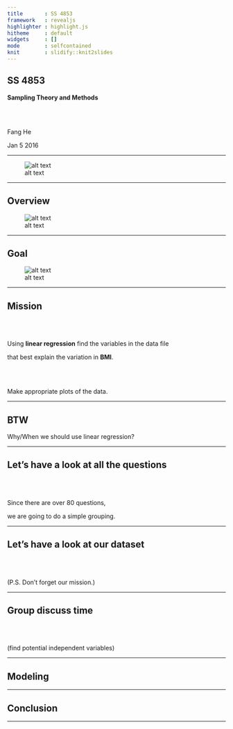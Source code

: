 ```yaml
---
title       : SS 4853
framework   : revealjs
highlighter : highlight.js
hitheme     : default 
widgets     : []
mode        : selfcontained
knit        : slidify::knit2slides
---
```


## SS 4853  

**Sampling Theory and Methods**

<br><br>

Fang He

Jan 5 2016

---

![alt text](YRBS.png)


---

## Overview

![alt text](Intro.png)

---

## Goal

![alt text](Goal.png)

---

## Mission 

<br><br>

Using **linear regression** find the variables in the data file 

that best explain the variation in **BMI**. 

<br><br>

Make appropriate plots of the data.

---

## BTW

Why/When we should use linear regression?

---

## Let's have a look at all the questions

<br><br>

Since there are over 80 questions,

we are going to do a simple grouping.

---

## Let's have a look at our dataset

<br><br>

(P.S. Don't forget our mission.)

---

## Group discuss time

<br><br>

(find potential independent variables)

---

## Modeling

---

## Conclusion

---








